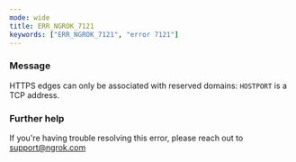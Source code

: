 ```yaml
---
mode: wide
title: ERR_NGROK_7121
keywords: ["ERR_NGROK_7121", "error 7121"]
---
```



### Message

HTTPS edges can only be associated with reserved domains: `HOSTPORT` is a TCP address.

<ErrorDetails />

### Further help

If you're having trouble resolving this error, please reach out to [support@ngrok.com](mailto:support@ngrok.com?subject=Help%20with%20ERR_NGROK_7121)
